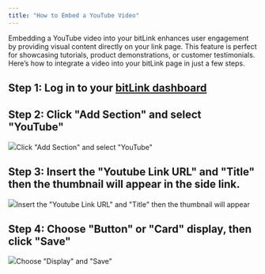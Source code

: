 ```yaml
---
title: "How to Embed a YouTube Video"
---
```


Embedding a YouTube video into your bitLink enhances user engagement by providing visual content directly on your link page. This feature is perfect for showcasing tutorials, product demonstrations, or customer testimonials. Here’s how to integrate a video into your bitLink page in just a few steps.

## Step 1: Log in to your [bitLink dashboard](https://app.bitbybit.studio/bitlink/links)

## Step 2: Click "Add Section" and select "YouTube"

![](https://cdn.prod.website-files.com/659655f5b20d395a5c69efcf/6705d113c9614d352f96be7d_AD_4nXdkIyTWwUbC1PZwZNfV2KecDvDAUevqqZYetaLIzoKEDutxhSD65KGE5jeXWbaJYLYIXr_U_9D3mv1Z5ZRF18_copFPxqrD7YmFk89Ok6IfnR98BwOzQDZD_iH76kt3u6IgUGlI87PNcx3iOB471iarRN0k.png)Click "Add Section" and select "YouTube"‍

## Step 3: Insert the "Youtube Link URL" and "Title" then the thumbnail will appear in the side link.

![](https://cdn.prod.website-files.com/659655f5b20d395a5c69efcf/6705d509cf39c5fbcf8d6d23_AD_4nXctL-iRjnOEbSfJ1EEj6_dFEicAp5lCO_ZGU0A50dYmNVczfRFJeg1cjb7U0JqsiW8LnpETEvc5MAv3JU3kd2VP_wUwfSWs2vZL4hC16fxi5KkByiPGvvLj9QH1bDVJ40dJP_-X0OCKBJtDnF9NGs16Xfs.png)Insert the "Youtube Link URL" and "Title" then the thumbnail will appear‍

## Step 4: Choose "Button" or "Card" display, then click "Save"

![](https://cdn.prod.website-files.com/659655f5b20d395a5c69efcf/6705d113f6900c6373a68819_AD_4nXd4Vzm3ZmznfFX438Y2y7spyb9r8Dqa5i0HGsgWtBHH_enjRlYkqlApeeRvZiu90ujWuBkohLu77Weas8T489IEkAaxpNQDE5vdZP-_yBDnIpXSAWtb1VDNRNZIWLQ87bAGaQ1Z3wkvSzjTRiWEJxsUE6FX.png)Choose "Display" and "Save"
